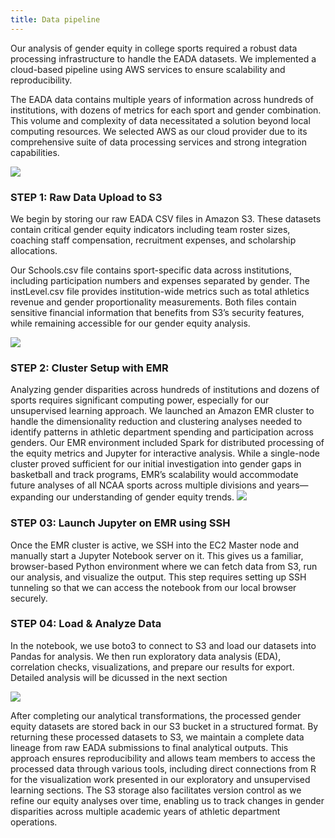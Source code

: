 ```yaml
---
title: Data pipeline
---
```


Our analysis of gender equity in college sports required a robust data processing infrastructure to handle the EADA datasets. We implemented a cloud-based pipeline using AWS services to ensure scalability and reproducibility.

The EADA data contains multiple years of information across hundreds of institutions, with dozens of metrics for each sport and gender combination. This volume and complexity of data necessitated a solution beyond local computing resources. We selected AWS as our cloud provider due to its comprehensive suite of data processing services and strong integration capabilities.

![](04_FinalReport/_images/pipeline.png)

### STEP 1: Raw Data Upload to S3

We begin by storing our raw EADA CSV files in Amazon S3. These datasets contain critical gender equity indicators including team roster sizes, coaching staff compensation, recruitment expenses, and scholarship allocations.

Our Schools.csv file contains sport-specific data across institutions, including participation numbers and expenses separated by gender. The instLevel.csv file provides institution-wide metrics such as total athletics revenue and gender proportionality measurements. Both files contain sensitive financial information that benefits from S3's security features, while remaining accessible for our gender equity analysis.

![](04_FinalReport/_images/s3.png)

### STEP 2: Cluster Setup with EMR
Analyzing gender disparities across hundreds of institutions and dozens of sports requires significant computing power, especially for our unsupervised learning approach. We launched an Amazon EMR cluster to handle the dimensionality reduction and clustering analyses needed to identify patterns in athletic department spending and participation across genders.
Our EMR environment included Spark for distributed processing of the equity metrics and Jupyter for interactive analysis. While a single-node cluster proved sufficient for our initial investigation into gender gaps in basketball and track programs, EMR's scalability would accommodate future analyses of all NCAA sports across multiple divisions and years—expanding our understanding of gender equity trends.
![](04_FinalReport/_images/emr_cluster.png)

### STEP 03: Launch Jupyter on EMR using SSH
Once the EMR cluster is active, we SSH into the EC2 Master node and manually start a Jupyter Notebook server on it.
This gives us a familiar, browser-based Python environment where we can fetch data from S3, run our analysis, and visualize the output. This step requires setting up SSH tunneling so that we can access the notebook from our local browser securely.

### STEP 04: Load & Analyze Data
In the notebook, we use boto3 to connect to S3 and load our datasets into Pandas for analysis.
We then run exploratory data analysis (EDA), correlation checks, visualizations, and prepare our results for export. Detailed analysis will be dicussed in the next section

![](04_FinalReport/_images/s3results.png)

After completing our analytical transformations, the processed gender equity datasets are stored back in our S3 bucket in a structured format.  By returning these processed datasets to S3, we maintain a complete data lineage from raw EADA submissions to final analytical outputs. This approach ensures reproducibility and allows team members to access the processed data through various tools, including direct connections from R for the visualization work presented in our exploratory and unsupervised learning sections. The S3 storage also facilitates version control as we refine our equity analyses over time, enabling us to track changes in gender disparities across multiple academic years of athletic department operations.